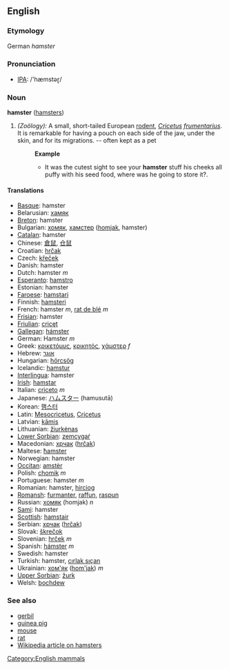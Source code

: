 ==English==
===Etymology===
German ''hamster''

=== Pronunciation ===
*[[w:IPA|IPA]]: /'hæmstəɽ/

=== Noun ===
'''hamster''' ([[hamsters]])

#''(Zoölogy):'' A small, short-tailed European [[rodent]], ''[[Cricetus]] [[frumentarius]]''. It is remarkable for having a pouch on each side of the jaw, under the skin, and for its migrations. -- often kept as a pet 
#:'''Example'''
#:*It was the cutest sight to see your '''hamster''' stuff his cheeks all puffy with his seed food, where was he going to store it?.

==== Translations ====
*[[Basque]]: hamster
*Belarusian: [[хамяк]]
*[[Breton]]: hamster
*Bulgarian: [[хомяк]], [[хамстер]] ([[homjak]], hamster)
*[[Catalan]]: hamster
*Chinese: [[倉鼠]], [[仓鼠]]
*Croatian: [[hrčak]]
*Czech: [[křeček]]
*Danish: hamster
*Dutch: hamster ''m''
*[[Esperanto]]: [[hamstro]]
*Estonian: hamster
*[[Faroese]]: [[hamstari]]
*Finnish: [[hamsteri]]
*French: hamster ''m'', [[rat de blé]] ''m''
*[[Frisian]]: hamster
*[[Friulian]]: [[cricęt]]
*[[Gallegan]]: [[hámster]]
*German: Hamster ''m''
*Greek: [[κρικετόμυς]], [[κρικητός]], [[χάμστερ]] ''f''
*Hebrew: [[אוגר]]
*Hungarian: [[hörcsög]]
*Icelandic: [[hamstur]]
*[[Interlingua]]: hamster
*[[Irish]]: [[hamstar]]
*Italian: [[criceto]] ''m''
*Japanese: [[ハムスター]] (hamusutā)
*Korean: [[햄스터]]
*Latin: [[Mesocricetus]], [[Cricetus]]<!-- move if these are scientific names only -->
*Latvian: [[kāmis]]
*Lithuanian: [[žiurkėnas]]
*[[Lower Sorbian]]: [[zemcygaŕ]]
*Macedonian: [[хрчак]] ([[hrčak]])
*Maltese: [[ħamster]]
*Norwegian: hamster
*[[Occitan]]: [[amstèr]]
*Polish: [[chomik]] ''m''
*Portuguese: hamster ''m''
*Romanian: hamster, [[hirciog]]
*[[Romansh]]: [[furmanter]], [[raffun]], [[raspun]]
*Russian: [[хомяк]] (homjak) ''n''
*[[Sami]]: hamster
*[[Scottish]]: [[hamstair]]
*Serbian: [[хрчак]] ([[hrčak]])
*Slovak: [[škrečok]]
*Slovenian: [[hrček]] ''m''
*Spanish: [[hámster]] ''m''
*Swedish: hamster
*Turkish: hamster, [[cırlak sıçan]]
*Ukrainian: [[хом'як]] ([[hom'jak]]) ''m''
*[[Upper Sorbian]]: [[žurk]]
*Welsh: [[bochdew]]

===See also===
*[[gerbil]]
*[[guinea pig]]
*[[mouse]]
*[[rat]]
*[[w:Hamster|Wikipedia article on hamsters]]

[[Category:English mammals]]